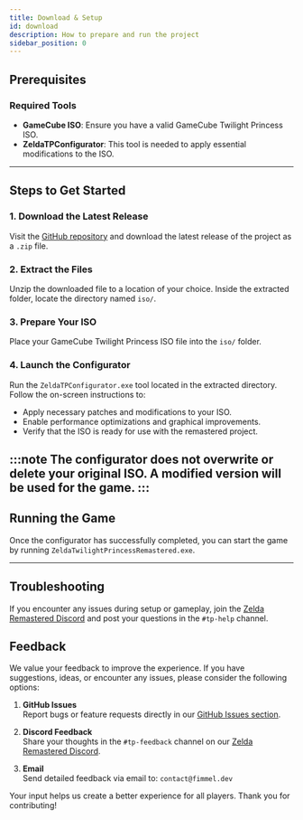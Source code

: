 ```yaml
---
title: Download & Setup
id: download
description: How to prepare and run the project
sidebar_position: 0
---
```


## Prerequisites

### Required Tools
- **GameCube ISO**: Ensure you have a valid GameCube Twilight Princess ISO.
- **ZeldaTPConfigurator**: This tool is needed to apply essential modifications to the ISO.
---

## Steps to Get Started

### 1. Download the Latest Release
Visit the [GitHub repository](https://github.com/F1mmel/ZeldaTwilightPrincessRemastered) and download the latest release of the project as a `.zip` file.

### 2. Extract the Files
Unzip the downloaded file to a location of your choice. Inside the extracted folder, locate the directory named `iso/`.

### 3. Prepare Your ISO
Place your GameCube Twilight Princess ISO file into the `iso/` folder.

### 4. Launch the Configurator
Run the `ZeldaTPConfigurator.exe` tool located in the extracted directory. Follow the on-screen instructions to:

- Apply necessary patches and modifications to your ISO.
- Enable performance optimizations and graphical improvements.
- Verify that the ISO is ready for use with the remastered project.

:::note
The configurator does not overwrite or delete your original ISO. A modified version will be used for the game.
:::  
---

## Running the Game
Once the configurator has successfully completed, you can start the game by running `ZeldaTwilightPrincessRemastered.exe`.

---

## Troubleshooting
If you encounter any issues during setup or gameplay, join the [Zelda Remastered Discord](https://discord.gg/WK8umpGm) and post your questions in the `#tp-help` channel.

## Feedback
We value your feedback to improve the experience. If you have suggestions, ideas, or encounter any issues, please consider the following options:

1. **GitHub Issues**  
   Report bugs or feature requests directly in our [GitHub Issues section](https://github.com/F1mmel/ZeldaTwilightPrincessRemastered/issues).

2. **Discord Feedback**  
   Share your thoughts in the `#tp-feedback` channel on our [Zelda Remastered Discord](https://discord.gg/WK8umpGm).

3. **Email**  
   Send detailed feedback via email to: `contact@fimmel.dev`

Your input helps us create a better experience for all players. Thank you for contributing!